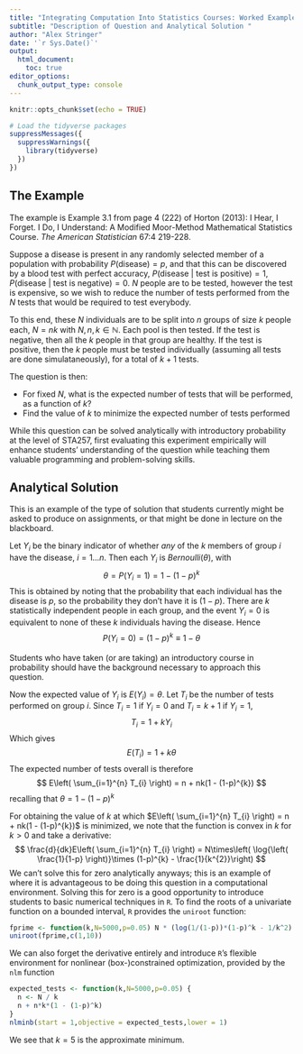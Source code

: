 ```yaml
---
title: "Integrating Computation Into Statistics Courses: Worked Example"
subtitle: "Description of Question and Analytical Solution "
author: "Alex Stringer"
date: '`r Sys.Date()`'
output: 
  html_document:
    toc: true
editor_options: 
  chunk_output_type: console
---
```


```r
knitr::opts_chunk$set(echo = TRUE)
```
```r
# Load the tidyverse packages
suppressMessages({
  suppressWarnings({
    library(tidyverse)
  })
})
```

## The Example

The example is Example 3.1 from page 4 (222) of Horton (2013): I Hear, I Forget. I Do, I Understand: A Modified Moor-Method Mathematical Statistics Course. *The American Statistician* 67:4 219-228. 

Suppose a disease is present in any randomly selected member of a population with probability $P(\mbox{disease}) = p$, and that this can be discovered by a blood test with perfect accuracy, $P(\mbox{disease } | \mbox{ test is positive}) = 1$, $P(\mbox{disease } | \mbox{ test is negative}) = 0$. $N$ people are to be tested, however the test is expensive, so we wish to reduce the number of tests performed from the $N$ tests that would be required to test everybody.

To this end, these $N$ individuals are to be split into $n$ groups of size $k$ people each, $N = nk$ with $N, n, k \in \mathbb{N}$. Each pool is then tested. If the test is negative, then all the $k$ people in that group are healthy. If the test is positive, then the $k$ people must be tested individually (assuming all tests are done simulataneously), for a total of $k+1$ tests.

The question is then:

- For fixed $N$, what is the expected number of tests that will be performed, as a function of $k$?
- Find the value of $k$ to minimize the expected number of tests performed

While this question can be solved analytically with introductory probability at the level of STA257, first evaluating this experiment empirically will enhance students' understanding of the question while teaching them valuable programming and problem-solving skills.

## Analytical Solution

This is an example of the type of solution that students currently might be asked to produce on assignments, or that might be done in lecture on the blackboard.

Let $Y_{i}$ be the binary indicator of whether *any* of the $k$ members of group $i$ have the disease, $i = 1 \ldots n$. Then each $Y_{i}$ is $Bernoulli(\theta)$, with
$$
\theta = P(Y_{i} = 1) = 1 - (1-p)^{k}
$$
This is obtained by noting that the probability that each individual has the disease is $p$, so the probability they don't have it is $(1-p)$. There are $k$ statistically independent people in each group, and the event $Y_{i} = 0$ is equivalent to none of these $k$ individuals having the disease. Hence
$$
P(Y_{i} = 0) = (1-p)^{k} \equiv 1 - \theta
$$

Students who have taken (or are taking) an introductory course in probability should have the background necessary to approach this question.

Now the expected value of $Y_{i}$ is $E(Y_{i}) = \theta$. Let $T_{i}$ be the number of tests performed on group $i$. Since $T_{i} = 1$ if $Y_{i} = 0$ and $T_{i} = k+1$ if $Y_{i} = 1$,
$$
T_{i} = 1 + kY_{i}
$$
Which gives
$$
E(T_{i}) = 1 + k\theta
$$
The expected number of tests overall is therefore
$$
E\left( \sum_{i=1}^{n} T_{i} \right) = n + nk(1 - (1-p)^{k})
$$
recalling that $\theta = 1 - (1-p)^{k}$

For obtaining the value of $k$ at which $E\left( \sum_{i=1}^{n} T_{i} \right) = n + nk(1 - (1-p)^{k})$ is minimized, we note that the function is convex in $k$ for $k > 0$ and take a derivative:
$$
\frac{d}{dk}E\left( \sum_{i=1}^{n} T_{i} \right) = N\times\left( \log{\left( \frac{1}{1-p} \right)}\times (1-p)^{k} - \frac{1}{k^{2}}\right)
$$
We can't solve this for zero analytically anyways; this is an example of where it is advantageous to be doing this question in a computational environment. Solving this for zero is a good opportunity to introduce students to basic numerical techniques in `R`. To find the roots of a univariate function on a bounded interval, `R` provides the `uniroot` function:
```r
fprime <- function(k,N=5000,p=0.05) N * (log(1/(1-p))*(1-p)^k - 1/k^2)
uniroot(fprime,c(1,10))
```
We can also forget the derivative entirely and introduce `R`'s flexible environment for nonlinear (box-)constrained optimization, provided by the `nlm` function
```r
expected_tests <- function(k,N=5000,p=0.05) {
  n <- N / k
  n + n*k*(1 - (1-p)^k)
}
nlminb(start = 1,objective = expected_tests,lower = 1)
```

We see that $k = 5$ is the approximate minimum.

